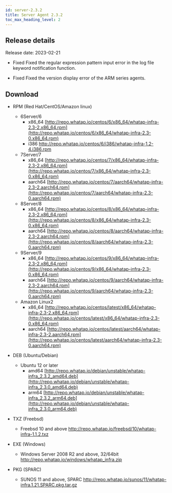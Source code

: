 ```yaml
---
id: server-2.3.2
title: Server Agent 2.3.2
toc_max_heading_level: 2
---
```



## Release details

Release date: 2023-02-21

-   <Status>Fixed</Status> Fixed the regular expression pattern input error in the log file keyword notification function.

-   <Status>Fixed</Status> Fixed the version display error of the ARM series agents.

## Download

-   RPM (Red Hat/CentOS/Amazon linux)
    -   6Server/6
        -   x86_64 [http://repo.whatap.io/centos/6/x86_64/whatap-infra-2.3-2.x86_64.rpm](http://repo.whatap.io/centos/6/x86_64/whatap-infra-2.3-0.x86_64.rpm)
        -   i386 <http://repo.whatap.io/centos/6/i386/whatap-infra-1.2-4.i386.rpm>
    -   7Server/7
        -   x86_64 [http://repo.whatap.io/centos/7/x86_64/whatap-infra-2.3-2.x86_64.rpm](http://repo.whatap.io/centos/7/x86_64/whatap-infra-2.3-0.x86_64.rpm)
        -   aarch64 [http://repo.whatap.io/centos/7/aarch64/whatap-infra-2.3-2.aarch64.rpm](http://repo.whatap.io/centos/7/aarch64/whatap-infra-2.3-0.aarch64.rpm)
    -   8Server/8
        -   x86_64 [http://repo.whatap.io/centos/8/x86_64/whatap-infra-2.3-2.x86_64.rpm](http://repo.whatap.io/centos/8/x86_64/whatap-infra-2.3-0.x86_64.rpm)
        -   aarch64 [http://repo.whatap.io/centos/8/aarch64/whatap-infra-2.3-2.aarch64.rpm](http://repo.whatap.io/centos/8/aarch64/whatap-infra-2.3-0.aarch64.rpm)
    -   9Server/9
        -   x86_64 [http://repo.whatap.io/centos/9/x86_64/whatap-infra-2.3-2.x86_64.rpm](http://repo.whatap.io/centos/9/x86_64/whatap-infra-2.3-0.x86_64.rpm)
        -   aarch64 [http://repo.whatap.io/centos/9/aarch64/whatap-infra-2.3-2.aarch64.rpm](http://repo.whatap.io/centos/9/aarch64/whatap-infra-2.3-0.aarch64.rpm)
    -   Amazon Linux2
        -   x86_64 [http://repo.whatap.io/centos/latest/x86_64/whatap-infra-2.3-2.x86_64.rpm](http://repo.whatap.io/centos/latest/x86_64/whatap-infra-2.3-0.x86_64.rpm)
        -   aarch64 [http://repo.whatap.io/centos/latest/aarch64/whatap-infra-2.3-2.aarch64.rpm](http://repo.whatap.io/centos/latest/aarch64/whatap-infra-2.3-0.aarch64.rpm)

-   DEB (Ubuntu/Debian)
    -   Ubuntu 12 or later
        -   amd64 [http://repo.whatap.io/debian/unstable/whatap-infra_2.3.2_amd64.deb](http://repo.whatap.io/debian/unstable/whatap-infra_2.3.0_amd64.deb)
        -   arm64 [http://repo.whatap.io/debian/unstable/whatap-infra_2.3.2_arm64.deb](http://repo.whatap.io/debian/unstable/whatap-infra_2.3.0_arm64.deb)

-   TXZ (Freebsd)
    -   Freebsd 10 and above <http://repo.whatap.io/freebsd/10/whatap-infra-1.1.2.txz>

-   EXE (Windows)
    -   Windows Server 2008 R2 and above, 32/64bit <http://repo.whatap.io/windows/whatap_infra.zip>

-   PKG (SPARC)
    -   SUNOS 11 and above, SPARC <http://repo.whatap.io/sunos/11/whatap-infra.1.21.SPARC.pkg.tar.gz>

